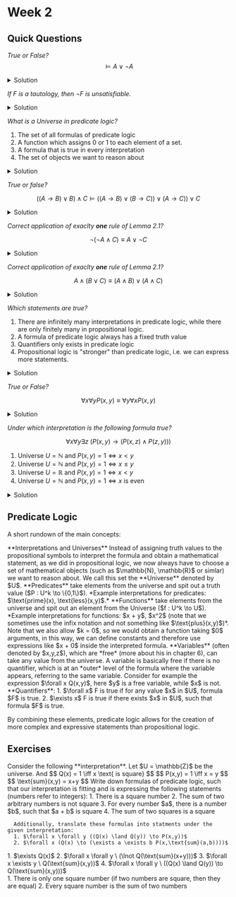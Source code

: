 
# Week 2

## Quick Questions
*True or False?*
$$
 \vDash A \lor \lnot A
$$ 
<details>
  <summary>Solution</summary>
  True, because either $A$ or $\lnot A$ will always be true, we obtain that $A \lor \lnot A$ is a tautology. We use the notation $\vDash F$ to express this fact. 
</details>

*If $F$ is a tautology, then $\lnot F$ is unsatisfiable.*

<details>
<summary>
Solution
</summary>
True, see **Lemma 2.2** in script.
</details>

*What is a Universe in predicate logic?*
1. The set of all formulas of predicate logic
2. A function which assigns 0 or 1 to each element of a set.
3. A formula that is true in every interpretation
4. The set of objects we want to reason about

<details>
<summary>
Solution
</summary>
4. is correct.
</details>


*True or false?*

$$
((A \to B) \lor B) \land C \vDash ((A \to B) \lor (B \to C)) \lor (A \to C)) \lor C
$$

<details>
<summary>
Solution
</summary>
True, one can make the observation that in every case where the left-hand side is true, $C$ must be $1$. Therefore, we obtain that the right-hand side automatically becomes true. Thus, we have indeed a logical consequence.
</details>

*Correct application of exaclty **one** rule of Lemma 2.1?*

$$
    \lnot(\lnot A \land C) \equiv A \lor \lnot C 
$$

<details>
<summary>
Solution
</summary>
No, we used **double negation** and **De-Morgan** at once, we should split it up as follows:
$$
    \lnot(\lnot A \land C) \equiv \lnot \lnot A \lor \lnot C \equiv A \lor \lnot C 
$$
</details>

*Correct application of exaclty **one** rule of Lemma 2.1?*

$$
    A \land (B \lor C) \equiv  (A \land B) \lor (A \land C)
$$

<details>
<summary>
Solution
</summary>
Yes, we have used only the first distributive law.
</details>

*Which statements are true?*

1. There are infinitely many interpretations in predicate logic, while there are only finitely many in propositional logic.
2. A formula of predicate logic always has a fixed truth value
3. Quantifiers only exists in predicate logic
4. Propositional logic is "stronger" than predicate logic, i.e. we can express more statements.

<details>
<summary>
Solution
</summary>
1. True, because there are e.g. infinitely many universes, while there is only a finite amount of propositional symbols in propositional logic, i.e. there are only $2^n$ many interpretations.
2. False, the truth value may change if we e.g. use another universe.
3. True
4. False, predicate logic is "stronger", see 3.
</details>

*True or False?*

$$
\forall x \forall y P(x,y) \equiv \forall y \forall x P(x,y)
$$

<details>
<summary>
Solution
</summary>
True. See **2.4.7** in script.
</details>

*Under which interpretation is the following formula true?*

$$
\forall  x \forall  y \exists  z \ \left(P\left(x,y\right) \to  \left(P\left(x,z\right) \land P\left(z,y\right)\right)\right)
$$

1. Universe $U = \mathbb{N}$ and $P(x,y) = 1 \iff x < y$
2. Universe $U = \mathbb{N}$ and $P(x,y) = 1 \iff x \leq y$
3. Universe $U = \mathbb{R}$ and $P(x,y) = 1 \iff x < y$
4. Universe $U = \mathbb{N}$ and $P(x,y) = 1 \iff x \text{ is even}$

<details>
<summary>
Solution
</summary>
1. False, counterexample: $x = 1, y = 2$. There exists no number $z$ "between" $x = 1$ and $y = 2$.
2. True, if we set $z = x$, then the formula is true (if we fix any $x, y$ and set $z = x$, then $x \le y$ implies $x \le z = x$ and $x = z \le y$)
3. True, if we set $z = \frac{x + y}{2}$, then the formula is true (we can always "find" a real number between $x$ and $y$ if $x < y$)
4. True, the value of $y$ doesn't matter here and setting $z = x$ trivially satisfies the formula.
</details>



## Predicate Logic

A short rundown of the main concepts:

<Callout type="warning" emoji="💡">
 **Interpretations and Universes** Instead of assigning truth values to the propositional symbols to interpret the formula and obtain a mathematical statement, as we did in propositional logic, we now always have to choose a set of mathematical objects (such as $\mathbb{N}, \mathbb{R}$ or simlar) we want to reason about. We call this set the **Universe** denoted by $U$.
</Callout>
<Callout type="warning" emoji="💡">
 **Predicates** take elements from the universe and spit out a truth value ($P : U^k \to \{0,1\}$). *Example interpretations for predicates: $\text{prime}(x), \text{less}(x,y)$.*
</Callout>
<Callout type="warning" emoji="💡">
 **Functions** take elements from the universe and spit out an element from the Universe ($f : U^k \to U$). *Example interpretations for functions: $x + y$, $x^2$ (note that we sometimes use the infix notation and not something like $\text{plus}(x,y)$)*. Note that we also allow $k = 0$, so we would obtain a function taking $0$ arguments, in this way, we can define constants and therefore use expressions like $x + 0$ inside the interpreted formula.
</Callout> 
<Callout type="warning" emoji="💡">
 **Variables** (often denoted by $x,y,z$), which are *free* (more about his in chapter 6), can take any value from the universe. A variable is basically free if there is no quantifier, which is at an *outer* level of the formula where the variable appears, referring to the same variable. Consider for example the expression $\forall x Q(x,y)$, here $y$ is a free variable, while $x$ is not. 
</Callout> 

<Callout type="warning" emoji="💡">
**Quantifiers**:
1. $\forall x$ F is true if for any value $x$ in $U$, formula $F$ is true.
2. $\exists x$ F is true if there exists $x$ in $U$, such that formula $F$ is true.
</Callout> 

By combining these elements, predicate logic allows for the creation of more complex and expressive statements than propositional logic.


## Exercises

<Problem title="Translation of predicate logic" source="Leon Kolmanic (HS23)" link="https://leonkolmanic.com/">
  <div label="question">
  Consider the following **interpretation**.
      Let $U = \mathbb{Z}$ be the universe. And
      $$
      Q(x) = 1 \iff x \text{ is square}
      $$
      $$
      P(x,y) = 1 \iff x = y
      $$
      $$
      \text{sum}(x,y) = x+y
      $$
      Write down formulas of predicate logic, such that our interpretation is fitting and is expressing the following statements (numbers refer to integers):
      1. There is a square number
      2. The sum of two arbitrary numbers is not square
      3. For every number $a$, there is a number $b$, such that $a + b$ is square
      4. The sum of two squares is a square

      Additionally, translate these formulas into statments under the given interpretation:
      1. $\forall x \forall y ((Q(x) \land Q(y)) \to P(x,y))$
      2. $\forall x (Q(x) \to (\exists a \exists b P(x,\text{sum}(a,b))))$
  </div>
  <div label="answer">
    1. $\exists Q(x)$
    2. $\forall x \forall y \  (\lnot Q(\text{sum}(x+y)))$
    3. $\forall x \exists y \ Q(\text{sum}(x,y))$
    4. $\forall x \forall y \ ((Q(x) \land Q(y)) \to Q(\text{sum}(x,y)))$
  </div>
   <div label="answer">
    1. There is only one square number (if two numbers are square, then they are equal)
    2. Every square number is the sum of two numbers
  </div>
</Problem>


